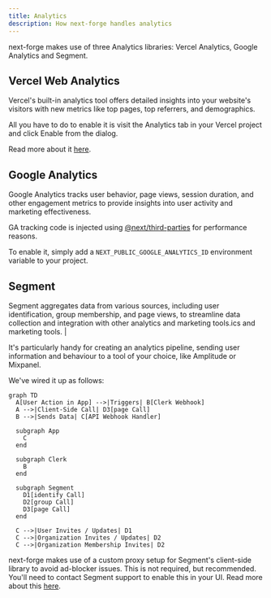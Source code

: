 ```yaml
---
title: Analytics
description: How next-forge handles analytics
---
```


next-forge makes use of three Analytics libraries: Vercel Analytics, Google Analytics and Segment.

## Vercel Web Analytics

Vercel's built-in analytics tool offers detailed insights into your website's visitors with new metrics like top pages, top referrers, and demographics.

All you have to do to enable it is visit the Analytics tab in your Vercel project and click Enable from the dialog.

Read more about it [here](https://vercel.com/docs/analytics/quickstart).

## Google Analytics

Google Analytics tracks user behavior, page views, session duration, and other engagement metrics to provide insights into user activity and marketing effectiveness.

GA tracking code is injected using [@next/third-parties](https://nextjs.org/docs/app/building-your-application/optimizing/third-party-libraries#google-analytics) for performance reasons.

To enable it, simply add a `NEXT_PUBLIC_GOOGLE_ANALYTICS_ID` environment variable to your project.

## Segment

Segment aggregates data from various sources, including user identification, group membership, and page views, to streamline data collection and integration with other analytics and marketing tools.ics and marketing tools. |

It's particularly handy for creating an analytics pipeline, sending user information and behaviour to a tool of your choice, like Amplitude or Mixpanel.

We've wired it up as follows:

```mermaid
graph TD
  A[User Action in App] -->|Triggers| B[Clerk Webhook]
  A -->|Client-Side Call| D3[page Call]
  B -->|Sends Data| C[API Webhook Handler]

  subgraph App
    C
  end

  subgraph Clerk
    B
  end

  subgraph Segment
    D1[identify Call]
    D2[group Call]
    D3[page Call]
  end

  C -->|User Invites / Updates| D1
  C -->|Organization Invites / Updates| D2
  C -->|Organization Membership Invites| D2
```

next-forge makes use of a custom proxy setup for Segment's client-side library to avoid ad-blocker issues. This is not required, but recommended. You'll need to contact Segment support to enable this in your UI. Read more about this [here](https://segment.com/docs/connections/sources/catalog/libraries/website/javascript/custom-proxy/#custom-cdn--api-proxy).
